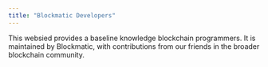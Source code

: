 ```yaml
---
title: "Blockmatic Developers"
---
```


This websied provides a baseline knowledge blockchain programmers. It is maintained by Blockmatic, with contributions from our friends in the broader blockchain community.

